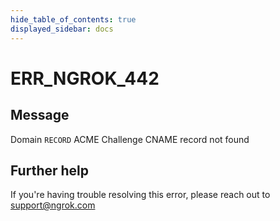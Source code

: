 ```yaml
---
hide_table_of_contents: true
displayed_sidebar: docs
---
```



# ERR_NGROK_442

## Message

Domain `RECORD` ACME Challenge CNAME record not found

<ErrorDetails error="err_ngrok_442" />

## Further help

If you're having trouble resolving this error, please reach out to [support@ngrok.com](mailto:support@ngrok.com?subject=Help%20with%20ERR_NGROK_442)

